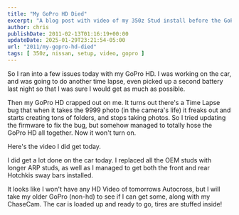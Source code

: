 ---
title: "My GoPro HD Died"
excerpt: "A blog post with video of my 350z Stud install before the GoPro hero HD died while recording a time lapse of work on the car."
author: chris
publishDate: 2011-02-13T01:16:19+00:00
updateDate: 2025-01-29T23:21:54-05:00
url: "2011/my-gopro-hd-died"
tags: [ 350z, nissan, setup, video, gopro ]
---

So I ran into a few issues today with my GoPro HD. I was working on the car, and was going to do another time lapse, even picked up a second battery last night so that I was sure I would get as much as possible.

Then my GoPro HD crapped out on me. It turns out there's a Time Lapse bug that when it takes the 9999 photo (in the camera's life) it freaks out and starts creating tons of folders, and stops taking photos. So I tried updating the firmware to fix the bug, but somehow managed to totally hose the GoPro HD all together. Now it won't turn on.

Here's the video I did get today.  

<YouTubeEmbed videoId="b1R0bxm03rA" title="My GoPro HD Died" publishDate="2011-02-13T01:16:19+00:00" description="Then my GoPro HD crapped out on me. It turns out there's a Time Lapse bug that when it takes the 9999 photo (in the camera's life) it freaks out and starts creating tons of folders" />

I did get a lot done on the car today. I replaced all the OEM studs with longer ARP studs, as well as I managed to get both the front and rear Hotchkis sway bars installed.

It looks like I won't have any HD Video of tomorrows Autocross, but I will take my older GoPro (non-hd) to see if I can get some, along with my ChaseCam. The car is loaded up and ready to go, tires are stuffed inside!
